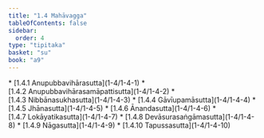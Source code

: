 ```yaml
---
title: "1.4 Mahāvagga"
tableOfContents: false
sidebar:
  order: 4
type: "tipitaka"
basket: "su"
book: "a9"
---
```



<DynamicBreadcrumb />



<TableOfContents book="a9" section="1.4">
* [1.4.1 Anupubbavihārasutta](1-4/1-4-1)
* [1.4.2 Anupubbavihārasamāpattisutta](1-4/1-4-2)
* [1.4.3 Nibbānasukhasutta](1-4/1-4-3)
* [1.4.4 Gāvīupamāsutta](1-4/1-4-4)
* [1.4.5 Jhānasutta](1-4/1-4-5)
* [1.4.6 Ānandasutta](1-4/1-4-6)
* [1.4.7 Lokāyatikasutta](1-4/1-4-7)
* [1.4.8 Devāsurasaṅgāmasutta](1-4/1-4-8)
* [1.4.9 Nāgasutta](1-4/1-4-9)
* [1.4.10 Tapussasutta](1-4/1-4-10)
</TableOfContents>
